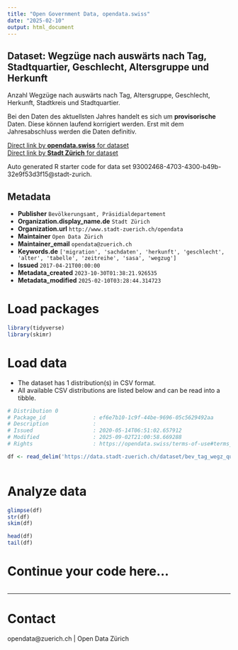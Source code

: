 ```yaml
---
title: "Open Government Data, opendata.swiss"
date: "2025-02-10"
output: html_document
---
```


## Dataset: Wegzüge nach auswärts nach Tag, Stadtquartier, Geschlecht, Altersgruppe und Herkunft


Anzahl Wegzüge nach auswärts nach Tag, Altersgruppe, Geschlecht, Herkunft, Stadtkreis und Stadtquartier.

Bei den Daten des aktuellsten Jahres handelt es sich um **provisorische** Daten. Diese können laufend korrigiert werden. Erst mit dem Jahresabschluss werden die Daten definitiv.
 


[Direct link by **opendata.swiss** for dataset](https://opendata.swiss/de/dataset/wegzuge-nach-auswarts-nach-tag-stadtquartier-geschlecht-altersgruppe-und-herkunft-seit-19981)<br>
[Direct link by **Stadt Zürich** for dataset](https://data.stadt-zuerich.ch/dataset/bev_tag_wegz_quartier_geschl_ag_herkunft_od3541)

Auto generated R starter code for data set 93002468-4703-4300-b49b-32e9f53d3f15@stadt-zurich.

## Metadata

- **Publisher** `Bevölkerungsamt, Präsidialdepartement`
- **Organization.display_name.de** `Stadt Zürich`
- **Organization.url** `http://www.stadt-zuerich.ch/opendata`
- **Maintainer** `Open Data Zürich`
- **Maintainer_email** `opendata@zuerich.ch`
- **Keywords.de** `['migration', 'sachdaten', 'herkunft', 'geschlecht', 'alter', 'tabelle', 'zeitreihe', 'sasa', 'wegzug']`
- **Issued** `2017-04-21T00:00:00`
- **Metadata_created** `2023-10-30T01:38:21.926535`
- **Metadata_modified** `2025-02-10T03:28:44.314723`


# Load packages

```r

library(tidyverse)
library(skimr)

```

# Load data

-   The dataset has 1 distribution(s) in CSV format.
-   All available CSV distributions are listed below and can be read into a tibble.

```r

# Distribution 0
# Package_id               : ef6e7b10-1c9f-44be-9696-05c5629492aa
# Description              : 
# Issued                   : 2020-05-14T06:51:02.657912
# Modified                 : 2025-09-02T21:00:58.669288
# Rights                   : https://opendata.swiss/terms-of-use#terms_open

df <- read_delim('https://data.stadt-zuerich.ch/dataset/bev_tag_wegz_quartier_geschl_ag_herkunft_od3541/download/BEV354OD3541.csv')



```

# Analyze data

```r

glimpse(df)
str(df)
skim(df)

head(df)
tail(df)

```

# Continue your code here...

```r

```

------------------------------------------------------------------------

# Contact

opendata@zuerich.ch | Open Data Zürich
